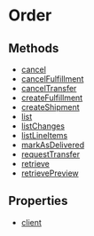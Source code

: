 
# Order

## Methods

- [cancel](../../Order/methods/js_sdk.admin.Order.cancel/page.mdx)
- [cancelFulfillment](../../Order/methods/js_sdk.admin.Order.cancelFulfillment/page.mdx)
- [cancelTransfer](../../Order/methods/js_sdk.admin.Order.cancelTransfer/page.mdx)
- [createFulfillment](../../Order/methods/js_sdk.admin.Order.createFulfillment/page.mdx)
- [createShipment](../../Order/methods/js_sdk.admin.Order.createShipment/page.mdx)
- [list](../../Order/methods/js_sdk.admin.Order.list/page.mdx)
- [listChanges](../../Order/methods/js_sdk.admin.Order.listChanges/page.mdx)
- [listLineItems](../../Order/methods/js_sdk.admin.Order.listLineItems/page.mdx)
- [markAsDelivered](../../Order/methods/js_sdk.admin.Order.markAsDelivered/page.mdx)
- [requestTransfer](../../Order/methods/js_sdk.admin.Order.requestTransfer/page.mdx)
- [retrieve](../../Order/methods/js_sdk.admin.Order.retrieve/page.mdx)
- [retrievePreview](../../Order/methods/js_sdk.admin.Order.retrievePreview/page.mdx)

## Properties

- [client](../../Order/properties/js_sdk.admin.Order.client/page.mdx)
